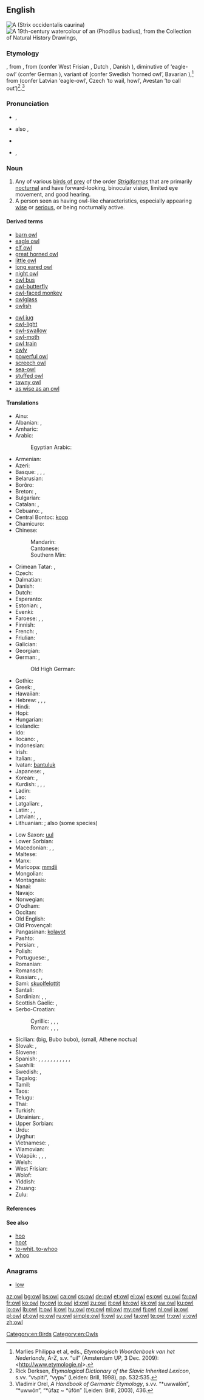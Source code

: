 {{also|OWL}}
==English==
{{wikipedia}}
[[File:Northern Spotted Owl.USFWS-thumb.jpg|thumb|upright|A {{w|Northern Spotted Owl|northern spotted owl}} (''Strix occidentalis caurina'')]]
[[File:Boorong Antoo; Owl (William Farquhar Collection, 1819–1823).jpg|thumb|upright|A 19th-century [[watercolour]] of an {{w|Oriental Bay Owl|oriental bay owl}} (''Phodilus badius''), from the {{w|William Farquhar}} Collection of Natural History Drawings, {{w|National Museum of Singapore}}]]

===Etymology===
{{etyl|enm}} {{term|owle|lang=enm}}, from {{etyl|ang}} {{term|ule|ūle|lang=ang}}, from {{proto|Germanic|uwwalōn}} (confer West Frisian {{term|ûle|lang=fy}}, Dutch {{term|uil|lang=nl}}, Danish {{term|ugle|lang=da}}), diminutive of {{proto|Germanic|title=|uwwōn}} ‘eagle-owl’ (confer German {{term|Uhu|lang=de}}), variant of {{proto|Germanic|title=|ūfaz||ūfōn}} (confer Swedish {{term|uv|lang=sv}} ‘horned owl’, Bavarian {{term|Auf|lang=bav}}),<ref>Marlies Philippa et al, eds., ''Etymologisch Woordenboek van het Nederlands'', A-Z, s.v. “uil” (Amsterdam UP, 3 Dec. 2009): <http://www.etymologie.nl>.</ref> from {{proto|Indo-European|up-}} (confer Latvian {{term|ũpis|lang=lv}} ‘eagle-owl’, Czech {{term|upeti|úpěti|lang=cs}} ‘to wail, howl’, Avestan {{term||ufyeimi}} ‘to call out’)<ref>Rick Derksen, ''Etymological Dictionary of the Slavic Inherited Lexicon'', s.vv. “vъpìti”, “vypь” (Leiden: Brill, 1998), pp. 532:535.</ref>.<ref>Vladimir Orel, ''A Handbook of Germanic Etymology'', s.vv. “*uwwalōn”, “*uwwōn”, “*ūfaz ~ *ūfōn” (Leiden: Brill, 2003), 436.</ref>

===Pronunciation===
* {{IPA|/aʊl/}}, {{X-SAMPA|/aUl/}}
* {{a|US}} also {{IPA|/ˈaʊəl/}}, {{X-SAMPA|/"aU@l/}}
* {{audio|en-us-owl.ogg|Audio (US)}}
* {{rhymes|aʊl}}, {{rhymes|aʊəl}}

===Noun===
{{en-noun}}

# Any of various [[bird of prey|birds of prey]] of the order ''[[Strigiformes]]'' that are primarily [[nocturnal]] and have forward-looking, binocular vision, limited eye movement, and good hearing.
# A person seen as having owl-like characteristics, especially appearing [[wise]] or [[serious]], or being nocturnally active.

====Derived terms====
{{rel-top|terms derived from "owl"}}
* [[barn owl]]
* [[eagle owl]]
* [[elf owl]]
* [[great horned owl]]
* [[little owl]]
* [[long eared owl]]
* [[night owl]]
* [[owl bus]]
* [[owl-butterfly]]
* [[owl-faced monkey]]
* [[owlglass]]
* [[owlish]]
{{rel-mid}}
* [[owl jug]]
* [[owl-light]]
* [[owl-swallow]]
* [[owl-moth]]
* [[owl train]]
* [[owly]]
* [[powerful owl]]
* [[screech owl]]
* [[sea-owl]]
* [[stuffed owl]]
* [[tawny owl]]
* [[as wise as an owl]]
{{rel-bottom}}

====Translations====
{{trans-top|a bird}}
* Ainu: {{tø|ain|チカㇷ゚|tr=cikap}}
* Albanian: {{t-|sq|kukuvajkë|f|xs=Albanian}}, {{t+|sq|buf|m|xs=Albanian}}
* Amharic: {{t-|am|ጉጉት|tr=gugut|sc=Ethi}}
* Arabic: {{t-|ar|بومة|f|tr=buuma|sc=Arab}}
*: Egyptian Arabic: {{tø|arz|بومة|f|tr=buma|sc=Arab}}
* Armenian: {{t-|hy|բու|tr=bu}}
* Azeri: {{t+|az|bayquş}}
* Basque: {{t-|eu|mozo|xs=Basque}}, {{t+|eu|hontz|xs=Basque}}, {{t-|eu|gauhontz|xs=Basque}}, {{t-|eu|hontza|xs=Basque}}
* Belarusian: {{t-|be|сава|f|tr=savá|xs=Belarusian}}
* Borôro: {{tø|bor|tagogo}}
* Breton: {{t-|br|toud|xs=Breton}}, {{t+|br|kaouenn|xs=Breton}}
* Bulgarian: {{t-|bg|кукумявка|f|tr=kukumjavka}}
* Catalan: {{t+|ca|òliba|f}}, {{t-|ca|mussol|m}} <!--(little owl), tawny owl {{t-|ca|gamarús|m}}, eagle owl {{t-|ca|gran duc|m}}-->
* Cebuano: {{tø|ceb|ngiwngiw}}, {{tø|ceb|mingok}}
* Central Bontoc: [[koop]]
* Chamicuro: {{tø|ccc|ma'sheti}}
* Chinese:
*: Mandarin: {{t|cmn|鸮|tr=[[xiāo]]|sc=Hani}}
*: Cantonese: {{tø|yue|鴞|tr=hīu<sup>1</sup>|sc=Hani}}
*: Southern Min: {{t-|nan|鴞|tr=hiau|sc=Hani}}
* Crimean Tatar: {{tø|crh|kökökmiyav}}, {{tø|crh|muratquş}}
* Czech: {{t+|cs|sova|f}}
* Dalmatian: {{tø|dlm|civet|m}}
* Danish: {{t+|da|ugle}}
* Dutch: {{t+|nl|uil|m}}
* Esperanto: {{t-|eo|strigo|xs=Esperanto}}
* Estonian: {{t-|et|öökull}}, {{t-|et|kakk}}
* Evenki: {{tø|evn|itiknija}}
* Faroese: {{t-|fo|ugla|xs=Faroese}}, {{qualifier|rare}} {{t-|fo|ugli|m}}, {{qualifier|rare}} {{t-|fo|úla|f}}
* Finnish: {{t+|fi|pöllö}}
* French: {{t+|fr|hibou|m}}, {{t+|fr|chouette|f}}
* Friulian: {{tø|fur|çus|xs=Friulian}}
* Galician: {{t-|gl|moucho|m|xs=Galician}}
* Georgian: {{t-|ka|ბუ|tr=bu|sc=Geor|xs=Georgian}}
* German: {{t+|de|Eule|f}}, {{t+|de|Uhu|m}}
*: Old High German: {{tø|goh|uwila|f|alt=ūwila}}
* Gothic: {{tø|got|𐌿𐌲𐌲𐍅𐌹𐌻𐍉|f|tr=uggwilo|sc=Goth}}
* Greek: {{t+|el|γλαύκα|f|tr=gláfka}}, {{t+|el|κουκουβάγια|f|tr=kukuváya}}
* Hawaiian: {{tø|haw|pueo}}
* Hebrew: {{t+|he|ינשוף|tr=yanshuf}}, {{t+|he|תנשמת|tr=tinshemeth}}, {{t+|he|לילית|tr=liylith}}, {{t-|he|אוח|tr=oakh}}
* Hindi: {{t-|hi|उल्लू|m|tr=ullū|xs=Hindi}}
* Hopi: {{tø|hop|hotsko}}
* Hungarian: {{t+|hu|bagoly}}
* Icelandic: {{t+|is|ugla}}
* Ido: {{t+|io|strigo}}
* Ilocano: {{tø|ilo|kullaaw}}, {{tø|ilo|puek}}
* Indonesian: {{t+|id|burung hantu|xs=Indonesian}}
* Irish: {{t+|ga|ulchabhán|m|xs=Irish}}
* Italian: {{t+|it|gufo|m}} {{qualifier|big}}, {{t+|it|civetta|f}} {{qualifier|small}}
* Ivatan: [[bantuluk]]
* Japanese: {{t-|ja|フクロウ|tr=fukurō|sc=Jpan}}, {{t+|ja|梟|tr=ふくろう, fukurō|sc=Jpan}}
* Korean: {{t+|ko|올빼미|tr=olppaemi|sc=Kore}}, {{t+|ko|부엉이|tr=bueong-i|sc=Kore}}
* Kurdish: {{t+|ku|kund}}, {{t+|ku|bu}}, {{t|ku|pû}}, {{t+|ku|pepûk}}
* Ladin: {{tø|lld|ciuita|xs=Ladin}}
* Lao: {{t-|lo|ເຄົ້າ|tr=khao|sc=Laoo|xs=Lao}}
* Latgalian: {{tø|ltg|palāda}}, {{qualifier|some species}} {{tø|ltg|opūgs|m}}
* Latin: {{t-|la|ulula|f}}, {{t-|la|noctua|f}}, {{t+|la|strix|f}}
* Latvian: {{t-|lv|pūce|xs=Latvian}}, {{t-|lv|apogs|tr=some species}}, {{t-|lv|ūpis|m|tr=eagle-owl}}
* Lithuanian: {{t+|lt|pelėda|f|xs=Lithuanian}}; also {{t+|lt|apuokas|m|xs=Lithuanian}} (some species)
{{trans-mid}}
* Low Saxon: [[uul]] {{f}}
* Lower Sorbian: {{tø|dsb|sowa}}
* Macedonian: {{t-|mk|був|tr=buv}}, {{t-|mk|ут|m|tr=ut}}, {{t-|mk|утка|f|tr=útka}}
* Maltese: {{t-|mt|kokka|xs=Maltese}}
* Manx: {{t-|gv|hullad|f}}
* Maricopa: [[mmdii]]
* Mongolian: {{t-|mn|ууль|tr=uul’|sc=Cyrl}}
* Montagnais: {{tø|moe|uhu}}
* Nanai: {{tø|gld|oqsarä}}
* Navajo: {{tø|nv|néʼéshjaaʼ}}
* Norwegian: {{t-|no|ugle}}
* O'odham: {{tø|ood|cukut}}
* Occitan: {{t-|oc|chòta}}
* Old English: {{t-|ang|ule|alt=ūle|xs=Old English}}
* Old Provençal: {{tø|pro|cavec|m}}
* Pangasinan: [[kolayot]]
* Pashto: {{t+|ps|کونګ|tr=kong|sc=ps-Arab}}
* Persian: {{t+|fa|جغد|tr=juqd|xs=Persian}}, {{t+|fa|بوف|tr=buf|xs=Persian}}
* Polish: {{t+|pl|sowa|f}}
* Portuguese: {{t+|pt|coruja|f}}, {{t-|pt|estrige|f}}
* Romanian: {{t+|ro|bufniță}}
* Romansch: {{t-|rm|tschuetta}}
* Russian: {{t+|ru|сова|f|tr=sová}}, {{t+|ru|филин|m|tr=fílin|sc=Cyrl}}, {{t+|ru|сыч|m|tr=syč}}
* Sami: [[skuolfelottit]]
* Santali: {{tø|sat|ᱫᱩᱱᱫᱩ|tr=dundu|sc=Olck}}
* Sardinian: {{t-|sc|tirulia}}, {{t-|sc|cuccumeu}}, {{t-|sc|cuccumiau}}
* Scottish Gaelic: {{t-|gd|cailleach-oidhche|f|xs=Scottish Gaelic}}, {{t-|gd|comhachag|f|xs=Scottish Gaelic}}
* Serbo-Croatian:
*: Cyrillic: {{t-|sh|сова|f|sc=Cyrl}}, {{t-|sh|јеја|f}}, {{t-|sh|јејина|f}}, {{t-|sh|буљина|f}}
*: Roman: {{t-|sh|sova|f}}, {{t-|sh|jeja|f}}, {{t-|sh|jejina|f}}, {{t-|sh|buljina|f}}
* Sicilian: {{t+|scn|cuccu|m}} (big, Bubo bubo), {{t+|scn|cucca|f}} (small, Athene noctua)
* Slovak: {{t-|sk|sova|f}}, {{t-|sk|výr|m}}
* Slovene: {{t+|sl|sova|f}}
* Spanish: {{t+|es|búho|m}}, {{t+|es|lechuza|f}}, {{t+|es|tecolote|m}} {{qualifier|Mexico|Guatemala|Honduras}}, {{t+|es|mochuelo|m}} {{qualifier|Spain}}, {{t-|es|autillo|m}} {{qualifier|Spain}}, {{t+|es|cárabo|m}} {{qualifier|Spain}}, {{t+|es|cuco|m}} {{qualifier|Cuba}}, {{t-|es|sijú cotunto|m}} {{qualifier|Cuba}}, {{t+|es|caburé|m}} {{qualifier|Argentina}}, {{t+|es|chuncho|m}} {{qualifier|Argentina|Chile}}, {{t+|es|anteojo|m}} {{qualifier|Peru}}, {{t+|es|tucúquere|m}} {{qualifier|Peru|Bolivia|Argentina|Chile}}
* Swahili: {{t+|sw|bundi}}
* Swedish: {{t+|sv|uggla|c}}, {{t+|sv|uv|c}}
* Tagalog: {{t-|tl|kuwago}}
* Tamil: {{t+|ta|ஆந்தை|xs=Tamil}}
* Taos: {{tø|twf|kǫ̏wéna|sc=Latinx|xs=Taos}}
* Telugu: {{t+|te|గుడ్లగూబ|tr=guDlagooba}}
* Thai: {{t+|th|นกฮูก|tr=nók hôok|sc=Thai}}
* Turkish: {{t+|tr|baykuş}}
* Ukrainian: {{t-|uk|сова|f|tr=sova|xs=Ukrainian}}, {{t-|uk|сич|m|tr=syč|sc=Cyrl}}
* Upper Sorbian: {{t-|hsb|sowa|f|xs=Upper Sorbian}}
* Urdu: {{t-|ur|اللو|m|tr=ullū|sc=ur-Arab}}
* Uyghur: {{t-|ug|مۈشۈك ياپىلاق|sc=ug-Arab}}
* Vietnamese: {{t-|vi|con cú}}, {{t+|vi|cú}}
* Vilamovian: {{tø|wym|aojł}}
* Volapük: {{qualifier|male or female}} {{t+|vo|lül}}, {{qualifier|male}} {{t-|vo|hilül}}, {{qualifier|female}} {{t-|vo|jilül}}, {{qualifier|offspring, young}} {{t-|vo|lülül}}
* Welsh: {{t-|cy|tylluan|f|xs=Welsh}}
* West Frisian: {{t-|fy|ûle}}
* Wolof: {{t-|wo|looy|alt=looy mi}}
* Yiddish: {{t-|yi|סאָווע|f|tr=sove|sc=Hebr}}
* Zhuang: {{t-|za|鵦馗貓|tr=roeggyaeujmeuz|sc=Hani|xs=Zhuang}}
* Zulu: {{t|zu|isikhova}}
{{trans-bottom}}

====References====
<references/>

====See also====
* [[hoo]]
* [[hoot]]
* [[to-whit, to-whoo]]
* [[whoo]]

===Anagrams===
* [[low]]

[[Category:en:Birds]]
[[Category:en:Owls]]

[[az:owl]]
[[bg:owl]]
[[bs:owl]]
[[ca:owl]]
[[cs:owl]]
[[de:owl]]
[[et:owl]]
[[el:owl]]
[[es:owl]]
[[eu:owl]]
[[fa:owl]]
[[fr:owl]]
[[ko:owl]]
[[hy:owl]]
[[io:owl]]
[[id:owl]]
[[zu:owl]]
[[it:owl]]
[[kn:owl]]
[[kk:owl]]
[[sw:owl]]
[[ku:owl]]
[[lo:owl]]
[[lb:owl]]
[[lt:owl]]
[[li:owl]]
[[hu:owl]]
[[mg:owl]]
[[ml:owl]]
[[my:owl]]
[[fj:owl]]
[[nl:owl]]
[[ja:owl]]
[[pl:owl]]
[[pt:owl]]
[[ro:owl]]
[[ru:owl]]
[[simple:owl]]
[[fi:owl]]
[[sv:owl]]
[[ta:owl]]
[[te:owl]]
[[tr:owl]]
[[vi:owl]]
[[zh:owl]]